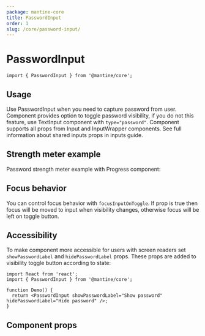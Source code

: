 ```yaml
---
package: mantine-core
title: PasswordInput
order: 1
slug: /core/password-input/
---
```



# PasswordInput

<PageHeader
  source="mantine-core/src/PasswordInput/PasswordInput.tsx"
  docs="core/PasswordInput.mdx"
  package="@mantine/core"
/>

```tsx
import { PasswordInput } from '@mantine/core';
```

## Usage

Use PasswordInput when you need to capture password from user.
Component provides option to toggle password visibility, if you do not this feature, use <GatsbyLink to="/core/text-input">TextInput</GatsbyLink> component with `type="password"`.
Component supports all props from <GatsbyLink to="/core/input">Input</GatsbyLink> and <GatsbyLink to="/core/input-wrapper">InputWrapper</GatsbyLink> components.
See full information about shared inputs props in <GatsbyLink to="/guides/inputs">inputs guide</GatsbyLink>.

<PasswordInputConfigurator />

## Strength meter example

Password strength meter example with <GatsbyLink to="/core/progress">Progress</GatsbyLink> component:

<PasswordInputStrengthDemo />

## Focus behavior

You can control focus behavior with `focusInputOnToggle`.
If prop is true then focus will be moved to input when visibility changes, otherwise focus will be left on toggle button.

<PasswordFocusDemo />

## Accessibility

To make component more accessible for users with screen readers set `showPasswordLabel` and `hidePasswordLabel`
props. These props are added to visibility toggle button according to state:

```tsx
import React from 'react';
import { PasswordInput } from '@mantine/core';

function Demo() {
  return <PasswordInput showPasswordLabel="Show password" hidePasswordLabel="Hide password" />;
}
```

## Component props

<PropsTable component="PasswordInput" />
